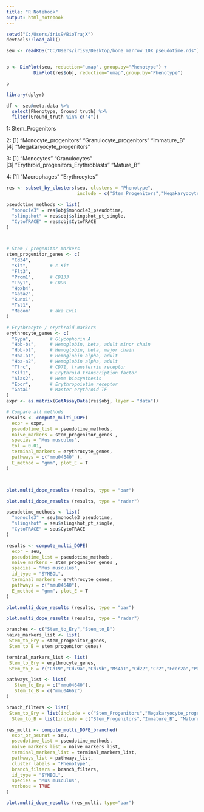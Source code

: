 ```yaml
---
title: "R Notebook"
output: html_notebook
---
```


```r
setwd("C:/Users/iris9/BioTrajX")
devtools::load_all() 
```

```r
seu <- readRDS("C:/Users/iris9/Desktop/bone_marrow_10X_pseudotime.rds")


p <- DimPlot(seu, reduction="umap", group.by="Phenotype") +
          DimPlot(res$obj, reduction="umap",group.by="Phenotype")

p
```
```r
library(dplyr)

df <- seu@meta.data %>%
  select(Phenotype, Ground_truth) %>%
  filter(Ground_truth %in% c("4"))
```

1:
Stem_Progenitors 

2:
[1] "Monocyte_progenitors"      "Granulocyte_progenitors"   "Immature_B"               
[4] "Megakaryocyte_progenitors"

3:
[1] "Monocytes"                           "Granulocytes"                       
[3] "Erythroid_progenitors_Erythroblasts" "Mature_B" 

4:
[1] "Macrophages"  "Erythrocytes"



```r
res <- subset_by_clusters(seu, clusters = "Phenotype",
                          include = c("Stem_Progenitors","Megakaryocyte_progenitors", "Erythroid_progenitors_Erythroblasts", "Erythrocytes"))
```



```r
pseudotime_methods <- list(
  "monocle3" = res$obj$monocle3_pseudotime,
  "slingshot" = res$obj$slingshot_pt_single, 
  "CytoTRACE" = res$obj$CytoTRACE
)



# Stem / progenitor markers
stem_progenitor_genes <- c(
  "Cd34",
  "Kit",        # c-Kit
  "Flt3",
  "Prom1",      # CD133
  "Thy1",       # CD90
  "Hoxb4",
  "Gata2",
  "Runx1",
  "Tal1",
  "Mecom"       # aka Evi1
)

# Erythrocyte / erythroid markers
erythrocyte_genes <- c(
  "Gypa",       # Glycophorin A
  "Hbb-bs",     # Hemoglobin, beta, adult minor chain
  "Hbb-bt",     # Hemoglobin, beta, major chain
  "Hba-a1",     # Hemoglobin alpha, adult
  "Hba-a2",     # Hemoglobin alpha, adult
  "Tfrc",       # CD71, transferrin receptor
  "Klf1",       # Erythroid transcription factor
  "Alas2",      # Heme biosynthesis
  "Epor",       # Erythropoietin receptor
  "Gata1"       # Master erythroid TF
)
expr <- as.matrix(GetAssayData(res$obj, layer = "data"))

# Compare all methods
results <- compute_multi_DOPE(
  expr = expr,
  pseudotime_list = pseudotime_methods,
  naive_markers = stem_progenitor_genes ,
  species = "Mus musculus",
  tol = 0.01,
  terminal_markers = erythrocyte_genes,
  pathways = c("mmu04640" ),
  E_method = "gmm", plot_E = T
)



plot.multi_dope_results (results, type = "bar")

plot.multi_dope_results (results, type = "radar")
```

```r
pseudotime_methods <- list(
  "monocle3" = seu$monocle3_pseudotime,
  "slingshot" = seu$slingshot_pt_single, 
  "CytoTRACE" = seu$CytoTRACE
)

results <- compute_multi_DOPE(
  expr = seu,
  pseudotime_list = pseudotime_methods,
  naive_markers = stem_progenitor_genes ,
  species = "Mus musculus",
  id_type = "SYMBOL",
  terminal_markers = erythrocyte_genes,
  pathways = c("mmu04640"),
  E_method = "gmm", plot_E = T
)

plot.multi_dope_results (results, type = "bar")

plot.multi_dope_results (results, type = "radar")
```


```r
branches <- c("Stem_to_Ery","Stem_to_B")
naive_markers_list <- list(
 Stem_to_Ery = stem_progenitor_genes,
 Stem_to_B = stem_progenitor_genes)

terminal_markers_list <- list(
 Stem_to_Ery = erythrocyte_genes,
 Stem_to_B = c("Cd19","Cd79a","Cd79b","Ms4a1","Cd22","Cr2","Fcer2a","Pax5","Ebf1","Irf4"))

pathways_list <- list(
   Stem_to_Ery = c("mmu04640"),
   Stem_to_B = c("mmu04662")
)

branch_filters <- list(
 Stem_to_Ery = list(include = c("Stem_Progenitors","Megakaryocyte_progenitors", "Erythroid_progenitors_Erythroblasts", "Erythrocytes"), min_cells = 50),
  Stem_to_B = list(include = c("Stem_Progenitors","Immature_B", "Mature_B"), min_cells = 50))

res_multi <- compute_multi_DOPE_branched(
  expr_or_seurat = seu,
  pseudotime_list = pseudotime_methods,
  naive_markers_list = naive_markers_list,
  terminal_markers_list = terminal_markers_list,
  pathways_list = pathways_list,
  cluster_labels = "Phenotype",
  branch_filters = branch_filters,
  id_type = "SYMBOL",
  species = "Mus musculus",
  verbose = TRUE
)
```
```r
plot.multi_dope_results (res_multi, type="bar")
```

